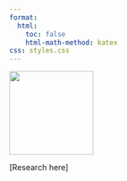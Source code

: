 ```yaml
---
format:
  html:
    toc: false
    html-math-method: katex
css: styles.css
---
```


![](images/DALL%C2%B7E%202022-09-20%2011.34.27%20-%20crisp%20line%20art%20of%20clovers.png){.column-margin fig-alt="a line art drawing of clovers" fig-align="center" width="150"}

\[Research here\]
